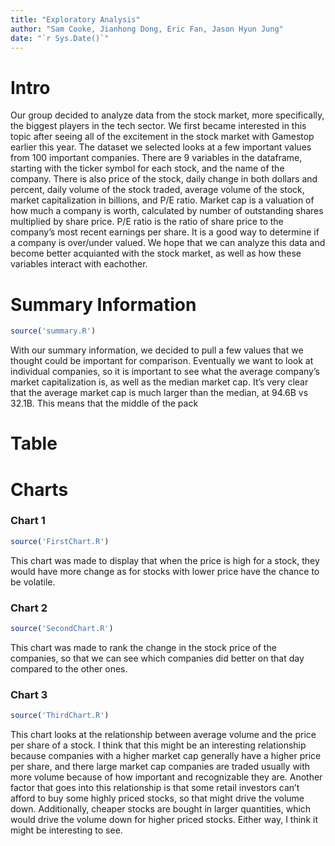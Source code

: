 ```yaml
---
title: "Exploratory Analysis"
author: "Sam Cooke, Jianhong Dong, Eric Fan, Jason Hyun Jung"
date: "`r Sys.Date()`"
---
```

# Intro
  Our group decided to analyze data from the stock market, more specifically, the biggest players in the tech sector. We first became interested in this topic after seeing all of the excitement in the stock market with Gamestop earlier this year. The dataset we selected looks at a few important values from 100 important companies. There are 9 variables in the dataframe, starting with the ticker symbol for each stock, and the name of the company. There is also price of the stock, daily change in both dollars and percent, daily volume of the stock traded, average volume of the stock, market capitalization in billions, and P/E ratio. Market cap is a valuation of how much a company is worth, calculated by number of outstanding shares multiplied by share price. P/E ratio is the ratio of share price to the company's most recent earnings per share. It is a good way to determine if a company is over/under valued. We hope that we can analyze this data and become better acquianted with the stock market, as well as how these variables interact with eachother. 



# Summary Information

```r
source('summary.R')
```

With our summary information, we decided to pull a few values that we thought could be important for comparison. Eventually we want to look at individual companies, so it is important to see what the average company's market capitalization is, as well as the median market cap. It's very clear that the average market cap is much larger than the median, at 94.6B vs 32.1B. This means that the middle of the pack 

# Table



# Charts



### Chart 1

```r
source('FirstChart.R')
```

This chart was made to display that when the price is high for a stock, they would have more change as for stocks with lower price have the chance to be volatile. 



### Chart 2

```r
source('SecondChart.R')
```

This chart was made to rank the change in the stock price of the companies, so that we can see which companies did better on that day compared to the other ones.



### Chart 3

```r
source('ThirdChart.R')
```

This chart looks at the relationship between average volume and the price per share of
a stock. I think that this might be an interesting relationship because companies with a
higher market cap generally have a higher price per share, and there large market cap companies
are traded usually with more volume because of how important and recognizable they are.
Another factor that goes into this relationship is that some retail investors can't afford
to buy some highly priced stocks, so that might drive the volume down. Additionally,
cheaper stocks are bought in larger quantities, which would drive the volume down for higher priced stocks. Either way, I think it might be interesting to see.